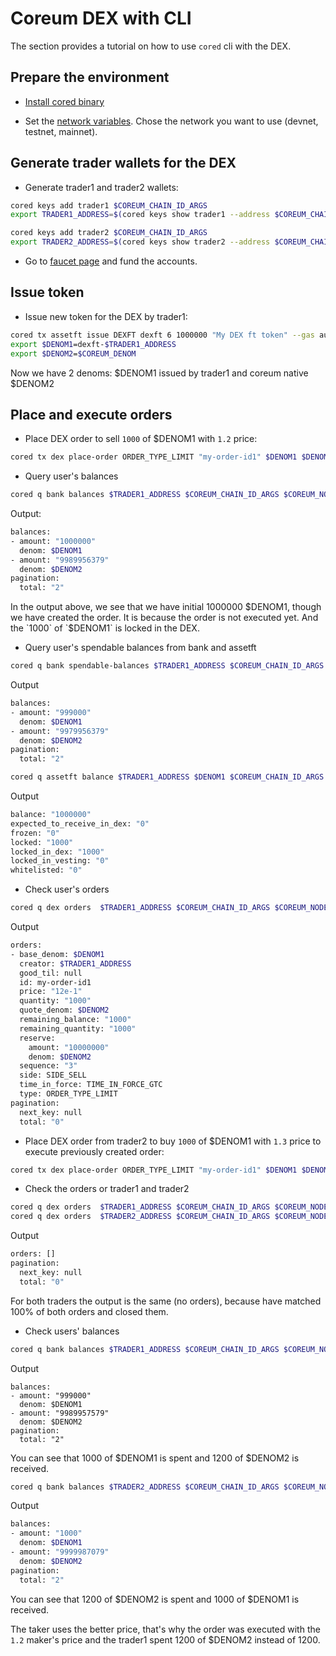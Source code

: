 # Coreum DEX with CLI

The section provides a tutorial on how to use `cored` cli with the DEX.

## Prepare the environment

* [Install cored binary](/docs/become-validator/essentials/install-cored)

* Set the [network variables](/docs/tutorials/get-started/setup-cli). Chose the network you want to use (devnet, testnet, mainnet).

## Generate trader wallets for the DEX

* Generate trader1 and trader2 wallets:
```bash
cored keys add trader1 $COREUM_CHAIN_ID_ARGS
export TRADER1_ADDRESS=$(cored keys show trader1 --address $COREUM_CHAIN_ID_ARGS)

cored keys add trader2 $COREUM_CHAIN_ID_ARGS
export TRADER2_ADDRESS=$(cored keys show trader2 --address $COREUM_CHAIN_ID_ARGS)
```
* Go to [faucet page](/docs/tools/faucet) and fund the accounts.

## Issue token

* Issue new token for the DEX by trader1:

```bash
cored tx assetft issue DEXFT dexft 6 1000000 "My DEX ft token" --gas auto -y -b block --from $TRADER1_ADDRESS $COREUM_CHAIN_ID_ARGS $COREUM_NODE_ARGS
export $DENOM1=dexft-$TRADER1_ADDRESS
export $DENOM2=$COREUM_DENOM
```
Now we have 2 denoms: $DENOM1 issued by trader1 and coreum native $DENOM2

## Place and execute orders

* Place DEX order to sell `1000` of $DENOM1 with `1.2` price:

```bash
cored tx dex place-order ORDER_TYPE_LIMIT "my-order-id1" $DENOM1 $DENOM2 1000 SIDE_SELL --price 12e-1 --time-in-force=TIME_IN_FORCE_GTC --gas auto --gas-adjustment 1.3 -y -b block --from $TRADER1_ADDRESS $COREUM_CHAIN_ID_ARGS $COREUM_NODE_ARGS
```

* Query user's balances

```bash
cored q bank balances $TRADER1_ADDRESS $COREUM_CHAIN_ID_ARGS $COREUM_NODE_ARGS
```

Output:

```bash
balances:
- amount: "1000000"
  denom: $DENOM1
- amount: "9989956379"
  denom: $DENOM2
pagination:
  total: "2"
```

In the output above, we see that we have initial 1000000 $DENOM1, though we have created the order. It is because the order is not executed yet.
And the `1000` of `$DENOM1` is locked in the DEX.

* Query user's spendable balances from bank and assetft

```bash
cored q bank spendable-balances $TRADER1_ADDRESS $COREUM_CHAIN_ID_ARGS $COREUM_NODE_ARGS
```

Output

```bash
balances:
- amount: "999000"
  denom: $DENOM1
- amount: "9979956379"
  denom: $DENOM2
pagination:
  total: "2"
```

```bash
cored q assetft balance $TRADER1_ADDRESS $DENOM1 $COREUM_CHAIN_ID_ARGS $COREUM_NODE_ARGS
```

Output

```bash
balance: "1000000"
expected_to_receive_in_dex: "0"
frozen: "0"
locked: "1000"
locked_in_dex: "1000"
locked_in_vesting: "0"
whitelisted: "0"
```

* Check user's orders

```bash
cored q dex orders  $TRADER1_ADDRESS $COREUM_CHAIN_ID_ARGS $COREUM_NODE_ARGS
```

Output

```bash
orders:
- base_denom: $DENOM1
  creator: $TRADER1_ADDRESS
  good_til: null
  id: my-order-id1
  price: "12e-1"
  quantity: "1000"
  quote_denom: $DENOM2
  remaining_balance: "1000"
  remaining_quantity: "1000"
  reserve:
    amount: "10000000"
    denom: $DENOM2
  sequence: "3"
  side: SIDE_SELL
  time_in_force: TIME_IN_FORCE_GTC
  type: ORDER_TYPE_LIMIT
pagination:
  next_key: null
  total: "0"
```

* Place DEX order from trader2 to buy `1000` of $DENOM1 with `1.3` price to execute previously created order:

```bash
cored tx dex place-order ORDER_TYPE_LIMIT "my-order-id1" $DENOM1 $DENOM2 1000 SIDE_BUY --price 13e-1 --time-in-force=TIME_IN_FORCE_GTC --gas auto --gas-adjustment 1.3 -y -b block --from $TRADER2_ADDRESS $COREUM_CHAIN_ID_ARGS $COREUM_NODE_ARGS
```

* Check the orders or trader1 and trader2

```bash
cored q dex orders  $TRADER1_ADDRESS $COREUM_CHAIN_ID_ARGS $COREUM_NODE_ARGS
cored q dex orders  $TRADER2_ADDRESS $COREUM_CHAIN_ID_ARGS $COREUM_NODE_ARGS
```

Output

```bash
orders: []
pagination:
  next_key: null
  total: "0"
```

For both traders the output is the same (no orders), because have matched 100% of both orders and closed them.

* Check users' balances

```bash
cored q bank balances $TRADER1_ADDRESS $COREUM_CHAIN_ID_ARGS $COREUM_NODE_ARGS
```

Output

```
balances:
- amount: "999000"
  denom: $DENOM1
- amount: "9989957579"
  denom: $DENOM2
pagination:
  total: "2"
```

You can see that 1000 of $DENOM1 is spent and 1200 of $DENOM2  is received.

```bash
cored q bank balances $TRADER2_ADDRESS $COREUM_CHAIN_ID_ARGS $COREUM_NODE_ARGS
```

Output

```bash
balances:
- amount: "1000"
  denom: $DENOM1
- amount: "9999987079"
  denom: $DENOM2
pagination:
  total: "2"
```

You can see that 1200 of $DENOM2 is spent and 1000 of $DENOM1  is received.

The taker uses the better price, that's why the order was executed with the `1.2` maker's price and the trader1 spent 1200 of $DENOM2 instead of 1200.
